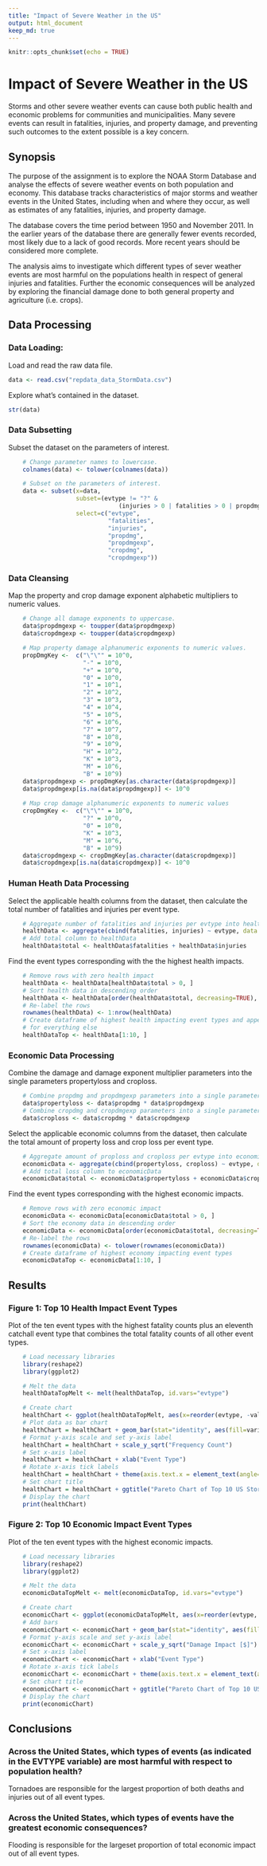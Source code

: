 ---
title: "Impact of Severe Weather in the US"
output: html_document
keep_md: true
---

```{r setup, include=FALSE}
knitr::opts_chunk$set(echo = TRUE)
```

# Impact of Severe Weather in the US

Storms and other severe weather events can cause both public health and economic problems for communities and municipalities. Many severe events can result in fatalities, injuries, and property damage, and preventing such outcomes to the extent possible is a key concern.


## Synopsis

The purpose of the assignment is to explore the NOAA Storm Database and analyse the effects of severe weather events on both population and economy.
This database tracks characteristics of major storms and weather events in the United States, including when and where they occur, as well as estimates of any fatalities, injuries, and property damage.

The database covers the time period between 1950 and November 2011. In the earlier years of the database there are generally fewer events recorded, most likely due to a lack of good records. More recent years should be considered more complete.

The analysis aims to investigate which different types of sever weather events are most harmful on the populations health in respect of general injuries and fatalities. Further the economic consequences will be analyzed by exploring the financial damage done to both general property and agriculture (i.e. crops).

## Data Processing

### Data Loading:
Load and read the raw data file. 

```{r echo=TRUE}
data <- read.csv("repdata_data_StormData.csv")
```

Explore what's contained in the dataset.

```{r echo=TRUE}
str(data)
```

### Data Subsetting

Subset the dataset on the parameters of interest.

```{r echo=TRUE}

    # Change parameter names to lowercase.
    colnames(data) <- tolower(colnames(data))

    # Subset on the parameters of interest.
    data <- subset(x=data, 
                   subset=(evtype != "?" & 
                               (injuries > 0 | fatalities > 0 | propdmg > 0 | cropdmg > 0)),
                   select=c("evtype", 
                            "fatalities", 
                            "injuries", 
                            "propdmg", 
                            "propdmgexp", 
                            "cropdmg", 
                            "cropdmgexp"))  
```

### Data Cleansing

Map the property and crop damage exponent alphabetic multipliers to numeric values.

```{r echo=TRUE}
    # Change all damage exponents to uppercase.
    data$propdmgexp <- toupper(data$propdmgexp)
    data$cropdmgexp <- toupper(data$cropdmgexp)

    # Map property damage alphanumeric exponents to numeric values.
    propDmgKey <-  c("\"\"" = 10^0,
                     "-" = 10^0, 
                     "+" = 10^0,
                     "0" = 10^0,
                     "1" = 10^1,
                     "2" = 10^2,
                     "3" = 10^3,
                     "4" = 10^4,
                     "5" = 10^5,
                     "6" = 10^6,
                     "7" = 10^7,
                     "8" = 10^8,
                     "9" = 10^9,
                     "H" = 10^2,
                     "K" = 10^3,
                     "M" = 10^6,
                     "B" = 10^9)
    data$propdmgexp <- propDmgKey[as.character(data$propdmgexp)]
    data$propdmgexp[is.na(data$propdmgexp)] <- 10^0
    
    # Map crop damage alphanumeric exponents to numeric values
    cropDmgKey <-  c("\"\"" = 10^0,
                     "?" = 10^0, 
                     "0" = 10^0,
                     "K" = 10^3,
                     "M" = 10^6,
                     "B" = 10^9)
    data$cropdmgexp <- cropDmgKey[as.character(data$cropdmgexp)]
    data$cropdmgexp[is.na(data$cropdmgexp)] <- 10^0
```

### Human Heath Data Processing

Select the applicable health columns from the dataset, then calculate the total number of fatalities and injuries per event type.

```{r echo=TRUE}
    # Aggregate number of fatalities and injuries per evtype into healthData dataframe
    healthData <- aggregate(cbind(fatalities, injuries) ~ evtype, data = data, FUN = sum)
    # Add total column to healthData
    healthData$total <- healthData$fatalities + healthData$injuries
```

Find the event types corresponding with the the highest health impacts.

```{r echo=TRUE}
    # Remove rows with zero health impact
    healthData <- healthData[healthData$total > 0, ]
    # Sort health data in descending order
    healthData <- healthData[order(healthData$total, decreasing=TRUE), ]
    # Re-label the rows
    rownames(healthData) <- 1:nrow(healthData)
    # Create dataframe of highest health impacting event types and append an "other" event type as a catchall 
    # for everything else
    healthDataTop <- healthData[1:10, ]
```   

### Economic Data Processing

Combine the damage and damage exponent multiplier parameters into the single parameters propertyloss and croploss.

```{r echo=TRUE}
    # Combine propdmg and propdmgexp parameters into a single parameter called propertyloss.
    data$propertyloss <- data$propdmg * data$propdmgexp
    # Combine cropdmg and cropdmgexp parameters into a single parameter called croploss.
    data$croploss <- data$cropdmg * data$cropdmgexp
```   


Select the applicable economic columns from the dataset, then calculate the total amount of property loss and crop loss per event type.

```{r echo=TRUE}
    # Aggregate amount of proploss and croploss per evtype into economicData dataframe
    economicData <- aggregate(cbind(propertyloss, croploss) ~ evtype, data=data, FUN=sum)
    # Add total loss column to economicData
    economicData$total <- economicData$propertyloss + economicData$croploss
```   
    
Find the event types corresponding with the highest economic impacts.

```{r echo=TRUE}
    # Remove rows with zero economic impact
    economicData <- economicData[economicData$total > 0, ]
    # Sort the economy data in descending order
    economicData <- economicData[order(economicData$total, decreasing=TRUE), ]
    # Re-label the rows
    rownames(economicData) <- tolower(rownames(economicData))
    # Create dataframe of highest economy impacting event types
    economicDataTop <- economicData[1:10, ]
```

## Results

### Figure 1: Top 10 Health Impact Event Types
Plot of the ten event types with the highest fatality counts plus an eleventh catchall event type that combines the total fatality counts of all other event types.

```{r echo=TRUE}
    # Load necessary libraries
    library(reshape2)
    library(ggplot2)

    # Melt the data
    healthDataTopMelt <- melt(healthDataTop, id.vars="evtype")

    # Create chart
    healthChart <- ggplot(healthDataTopMelt, aes(x=reorder(evtype, -value), y=value))
    # Plot data as bar chart
    healthChart = healthChart + geom_bar(stat="identity", aes(fill=variable), position="dodge")
    # Format y-axis scale and set y-axis label
    healthChart = healthChart + scale_y_sqrt("Frequency Count") 
    # Set x-axis label
    healthChart = healthChart + xlab("Event Type") 
    # Rotate x-axis tick labels 
    healthChart = healthChart + theme(axis.text.x = element_text(angle=45, hjust=1))
    # Set chart title
    healthChart = healthChart + ggtitle("Pareto Chart of Top 10 US Storm Health Impacts")
    # Display the chart
    print(healthChart)
``` 

### Figure 2: Top 10 Economic Impact Event Types
Plot of the ten event types with the highest economic impacts.

```{r echo=TRUE}
    # Load necessary libraries
    library(reshape2)
    library(ggplot2)

    # Melt the data
    economicDataTopMelt <- melt(economicDataTop, id.vars="evtype")

    # Create chart
    economicChart <- ggplot(economicDataTopMelt, aes(x=reorder(evtype, -value), y=value))
    # Add bars                            
    economicChart <- economicChart + geom_bar(stat="identity", aes(fill=variable), position="dodge")
    # Format y-axis scale and set y-axis label
    economicChart <- economicChart + scale_y_sqrt("Damage Impact [$]") 
    # Set x-axis label
    economicChart <- economicChart + xlab("Event Type") 
    # Rotate x-axis tick labels 
    economicChart <- economicChart + theme(axis.text.x = element_text(angle=45, hjust=1))
    # Set chart title
    economicChart <- economicChart + ggtitle("Pareto Chart of Top 10 US Storm Economic Impacts")
    # Display the chart
    print(economicChart)
```

## Conclusions

### Across the United States, which types of events (as indicated in the EVTYPE variable) are most harmful with respect to population health?

Tornadoes are responsible for the largest proportion of both deaths and injuries out of all event types. 

### Across the United States, which types of events have the greatest economic consequences?

Flooding is responsible for the largeset proportion of total economic impact out of all event types.  
